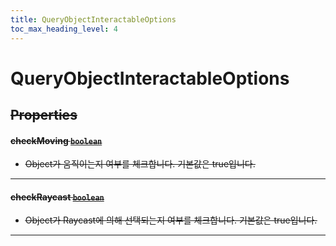 ```yaml
---
title: QueryObjectInteractableOptions
toc_max_heading_level: 4
---
```


# QueryObjectInteractableOptions <s generated />

## Properties <s generated />

#### checkMoving [`boolean`]( https://developer.mozilla.org/en-US/docs/Web/JavaScript/Reference/Global_Objects/Boolean) <s generated />

- Object가 움직이는지 여부를 체크합니다. 기본값은 true입니다.

<hr class="solid" />  <s generated />

#### checkRaycast [`boolean`]( https://developer.mozilla.org/en-US/docs/Web/JavaScript/Reference/Global_Objects/Boolean) <s generated />

- Object가 Raycast에 의해 선택되는지 여부를 체크합니다. 기본값은 true입니다.

<hr class="solid" />  <s generated />

